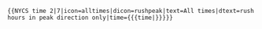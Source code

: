 <pre>{{NYCS time 2|7|icon=alltimes|dicon=rushpeak|text=All times|dtext=rush hours in peak direction only|time={{{time|}}}}}</pre>
{{NYCS time 2|7|icon=alltimes|dicon=rushpeak|text=All times|dtext=rush hours in peak direction only|time={{{time|}}}}}